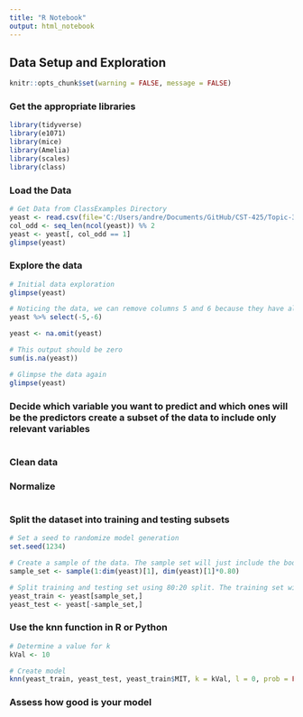 ```yaml
---
title: "R Notebook"
output: html_notebook
---
```


## Data Setup and Exploration

```r
knitr::opts_chunk$set(warning = FALSE, message = FALSE)
```

### Get the appropriate libraries
```r
library(tidyverse)
library(e1071)
library(mice)
library(Amelia)
library(scales)
library(class)
```

### Load the Data
```r
# Get Data from ClassExamples Directory
yeast <- read.csv(file='C:/Users/andre/Documents/GitHub/CST-425/Topic-3/2-1-2022/yeast.data', sep=" ")
col_odd <- seq_len(ncol(yeast)) %% 2
yeast <- yeast[, col_odd == 1]
glimpse(yeast)
```


### Explore the data
```r
# Initial data exploration
glimpse(yeast)
```

```r
# Noticing the data, we can remove columns 5 and 6 because they have all the same values
yeast %>% select(-5,-6)

yeast <- na.omit(yeast)

# This output should be zero
sum(is.na(yeast))

# Glimpse the data again
glimpse(yeast)
```

### Decide which variable you want to predict and which ones will be the predictors create a subset of the data to include only relevant variables
```r
```

### Clean data


### Normalize
```r

```

### Split the dataset into training and testing subsets
```r
# Set a seed to randomize model generation
set.seed(1234)

# Create a sample of the data. The sample set will just include the body text of the emails, starting at the first element and going to the 80% mark. This will allow the training set sample to be established. A training and testing set ratio should be around 70/30 to 80/20.
sample_set <- sample(1:dim(yeast)[1], dim(yeast)[1]*0.80)

# Split training and testing set using 80:20 split. The training set will use the dimensions from the sample set sample() while the test set will use the inverse of it by using the (-sample_set).
yeast_train <- yeast[sample_set,]
yeast_test <- yeast[-sample_set,]
```

### Use the knn function in R or Python
```r
# Determine a value for k
kVal <- 10

# Create model
knn(yeast_train, yeast_test, yeast_train$MIT, k = kVal, l = 0, prob = FALSE, use.all = TRUE)
```

### Assess how good is your model